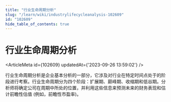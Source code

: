 ```yaml
---
title: "行业生命周期分析"
slug: "/learn/wiki/industrylifecycleanalysis-102609"
id: "102609"
hide_table_of_contents: true
---
```



# 行业生命周期分析

<ArticleMeta id={102609} updatedAt={'2023-09-26 13:59:02'} />
<div className='border-solid border-b border-t-0 my-4 border-[var(--ifm-color-gray-300)]' />

行业生命周期分析是企业基本分析的一部分，它涉及对行业在特定时间点处于的阶段进行考察。行业生命周期分为四个阶段：扩展期、巅峰期、收缩期和低谷期。分析师将确定公司在周期中所处的位置，并利用这些信息来预测未来的财务表现和估计前瞻性估值 (例如，前瞻性市盈率)。
